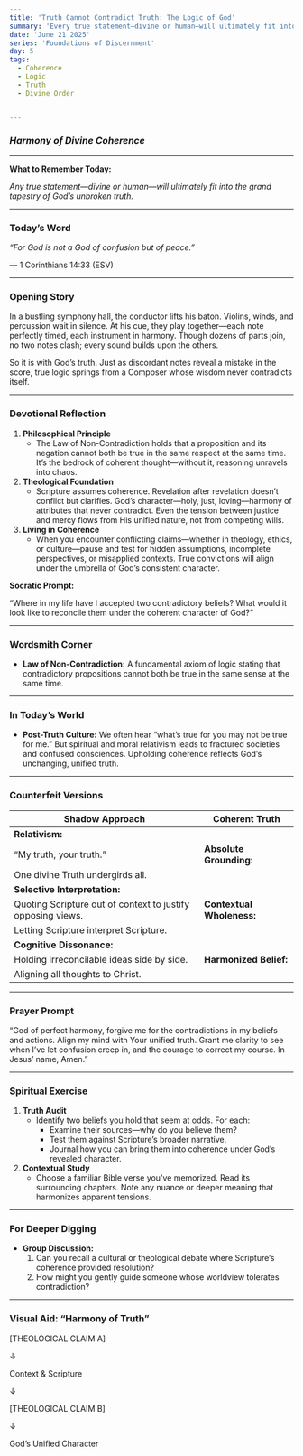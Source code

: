 ```yaml
---
title: 'Truth Cannot Contradict Truth: The Logic of God'
summary: 'Every true statement—divine or human—will ultimately fit into the grand tapestry of God’s unbroken truth.'
date: 'June 21 2025'
series: 'Foundations of Discernment'
day: 5
tags:
  - Coherence
  - Logic
  - Truth
  - Divine Order


---
```


### ***Harmony of Divine Coherence***

---

**What to Remember Today:**

*Any true statement—divine or human—will ultimately fit into the grand tapestry of God’s unbroken truth.*

---

### **Today’s Word**

*“For God is not a God of confusion but of peace.”*

— 1 Corinthians 14:33 (ESV)

---

### **Opening Story**

In a bustling symphony hall, the conductor lifts his baton. Violins, winds, and percussion wait in silence. At his cue, they play together—each note perfectly timed, each instrument in harmony. Though dozens of parts join, no two notes clash; every sound builds upon the others.

So it is with God’s truth. Just as discordant notes reveal a mistake in the score, true logic springs from a Composer whose wisdom never contradicts itself.

---

### **Devotional Reflection**

1. **Philosophical Principle**
    - The Law of Non-Contradiction holds that a proposition and its negation cannot both be true in the same respect at the same time. It’s the bedrock of coherent thought—without it, reasoning unravels into chaos.
2. **Theological Foundation**
    - Scripture assumes coherence. Revelation after revelation doesn’t conflict but clarifies. God’s character—holy, just, loving—harmony of attributes that never contradict. Even the tension between justice and mercy flows from His unified nature, not from competing wills.
3. **Living in Coherence**
    - When you encounter conflicting claims—whether in theology, ethics, or culture—pause and test for hidden assumptions, incomplete perspectives, or misapplied contexts. True convictions will align under the umbrella of God’s consistent character.

**Socratic Prompt:**

“Where in my life have I accepted two contradictory beliefs? What would it look like to reconcile them under the coherent character of God?”

---

### **Wordsmith Corner**

- **Law of Non-Contradiction:** A fundamental axiom of logic stating that contradictory propositions cannot both be true in the same sense at the same time.

---

### **In Today’s World**

- **Post-Truth Culture:** We often hear “what’s true for you may not be true for me.” But spiritual and moral relativism leads to fractured societies and confused consciences. Upholding coherence reflects God’s unchanging, unified truth.

---

### **Counterfeit Versions**

| Shadow Approach | Coherent Truth |
| --- | --- |
| **Relativism:**
“My truth, your truth.” | **Absolute Grounding:**
One divine Truth undergirds all. |
| **Selective Interpretation:**
Quoting Scripture out of context to justify opposing views. | **Contextual Wholeness:**
Letting Scripture interpret Scripture. |
| **Cognitive Dissonance:** 
Holding irreconcilable ideas side by side. | **Harmonized Belief:**
Aligning all thoughts to Christ. |

---

### **Prayer Prompt**

“God of perfect harmony, forgive me for the contradictions in my beliefs and actions. Align my mind with Your unified truth. Grant me clarity to see when I’ve let confusion creep in, and the courage to correct my course. In Jesus’ name, Amen.”

---

### **Spiritual Exercise**

1. **Truth Audit**
    - Identify two beliefs you hold that seem at odds. For each:
        - Examine their sources—why do you believe them?
        - Test them against Scripture’s broader narrative.
        - Journal how you can bring them into coherence under God’s revealed character.
2. **Contextual Study**
    - Choose a familiar Bible verse you’ve memorized. Read its surrounding chapters. Note any nuance or deeper meaning that harmonizes apparent tensions.

---

### **For Deeper Digging**

- **Group Discussion:**
    1. Can you recall a cultural or theological debate where Scripture’s coherence provided resolution?
    2. How might you gently guide someone whose worldview tolerates contradiction?

---

### **Visual Aid: “Harmony of Truth”**

[THEOLOGICAL CLAIM A]

↓

Context & Scripture

↓

[THEOLOGICAL CLAIM B]

↓

God’s Unified Character